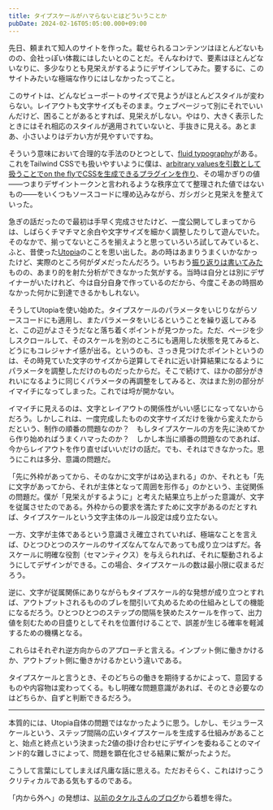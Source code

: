 ```yaml
---
title: タイプスケールがハマらないとはどういうことか
pubDate: 2024-02-16T05:05:00.000+09:00
---
```


先日、頼まれて知人のサイトを作った。載せられるコンテンツはほとんどないものの、会社っぽい体裁にはしたいとのことだ。そんなわけで、要素はほとんどないなりに、多少なりとも見栄えがするようにデザインしてみた。要するに、このサイトみたいな極端な作りにはしなかったってこと。

このサイトは、どんなビューポートのサイズで見ようがほとんどスタイルが変わらない。レイアウトも文字サイズもそのまま。ウェブページって別にそれでいいんだけど、困ることがあるとすれば、見栄えがしない。やはり、大きく表示したときにはそれ相応のスタイルが適用されていないと、手抜きに見える。あとまあ、小さいよりはデカい方が見やすいですね。

そういう意味において合理的な手法のひとつとして、[fluid typography](https://www.smashingmagazine.com/2022/01/modern-fluid-typography-css-clamp/ 'Modern Fluid Typography Using CSS Clamp')がある。これをTailwind CSSでも扱いやすいように僕は、[arbitrary valuesを引数として扱うことでon the flyでCSSを生成できるプラグインを作り](https://github.com/yuheiy/tailwindcss-fluid-sizing 'yuheiy/tailwindcss-fluid-sizing')、その場かぎりの値&#x2014;&#x2014;つまりデザイントークンと言われるような秩序立てて整理された値ではないもの&#x2014;&#x2014;をいくつもソースコードに埋め込みながら、ガシガシと見栄えを整えていった。

急ぎの話だったので最初は手早く完成させたけど、一度公開してしまってからは、しばらくチマチマと余白や文字サイズを細かく調整したりして遊んでいた。そのなかで、揃ってないところを揃えようと思っていろいろ試してみていると、ふと、昔使った[Utopia](https://utopia.fyi/)のことを思い出した。あの時はあまりうまくいかなかったけど、実際のところ何がダメだったんだろう。いちおう[振り返りは書いてみた](/2022-01-24-retrospective-on-utopia 'Utopiaを実際の案件で使ってみて、うまくいったことといかなかったこと')ものの、あまり的を射た分析ができなかった気がする。当時は自分とは別にデザイナーがいたけれど、今は自分自身で作っているのだから、今度こそあの時掴めなかった何かに到達できるかもしれない。

そうしてUtopiaを使い始めた。タイプスケールのパラメータをいじりながらソースコードにも適用し、またパラメータをいじるということを繰り返してみると、この辺がよさそうだなと落ち着くポイントが見つかった。ただ、ページを少しスクロールして、そのスケールを別のところにも適用した状態を見てみると、どうにもコレジャナイ感が出る。というのも、さっき見つけたポイントというのは、その時見ていた文字のサイズから逆算してそれに近い計算結果になるようにパラメータを調整しただけのものだったからだ。そこで続けて、ほかの部分がきれいになるように同じくパラメータの再調整をしてみると、次はまた別の部分がイマイチになってしまった。これでは埒が開かない。

イマイチに見えるのは、文字とレイアウトの関係性がいい感じになってないからだろう。しかしこれは、一度完成したものの文字サイズだけを後から変えたからだという、制作の順番の問題なのか？　もしタイプスケールの方を先に決めてから作り始めればうまくハマったのか？　しかし本当に順番の問題なのであれば、今からレイアウトを作り直せばいいだけの話だ。でも、それはできなかった。思うにこれは多分、意識の問題だ。

「先に外枠があってから、そのなかに文字がはめ込まれる」のか、それとも「先に文字があってから、それが主体となって周囲を形作る」のかという、主従関係の問題だ。僕が「見栄えがするように」と考えた結果立ち上がった意識が、文字を従属させたのである。外枠からの要求を満たすために文字があるのだとすれば、タイプスケールという文字主体のルール設定は成り立たない。

一方、文字が主体であるという意識さえ確立されていれば、極端なことを言えば、ひとつひとつのスケールのサイズなんてなんであっても成り立つはずだ。各スケールに明確な役割（セマンティクス）を与えられれば、それに駆動されるようにしてデザインができる。この場合、タイプスケールの数は最小限に収まるだろう。

逆に、文字が従属関係にありながらもタイプスケール的な発想が成り立つとすれば、アウトプットされるもののブレを間引いて丸めるための仕組みとしての機能になるだろう。ひとつひとつのステップの間隔を狭めたスケールを作って、出力値を刻むための目盛りとしてそれを位置付けることで、誤差が生じる確率を軽減するための機構となる。

これらはそれぞれ逆方向からのアプローチと言える。インプット側に働きかけるか、アウトプット側に働きかけるかという違いである。

タイプスケールと言うとき、そのどちらの働きを期待するかによって、意図するものや内容物は変わってくる。もし明確な問題意識があれば、そのとき必要なのはどちらか、自ずと判断できるだろう。

---

本質的には、Utopia自体の問題ではなかったように思う。しかし、モジュラースケールという、ステップ間隔の広いタイプスケールを生成する仕組みがあることと、始点と終点という決まった2値の掛け合わせにデザインを委ねることのマインド的な難しさによって、問題を顕在化させる結果に繋がったようだ。

こうして言葉にしてしまえば凡庸な話に思える。ただおそらく、これはけっこうクリティカルである気もするのである。

「内から外へ」の発想は、[以前のタケルさんのブログ](https://terkel.jp/archives/2021/11/every-layout/ '描写から構成へ 『Every Layout』とコンポジション指向CSS')から着想を得た。
